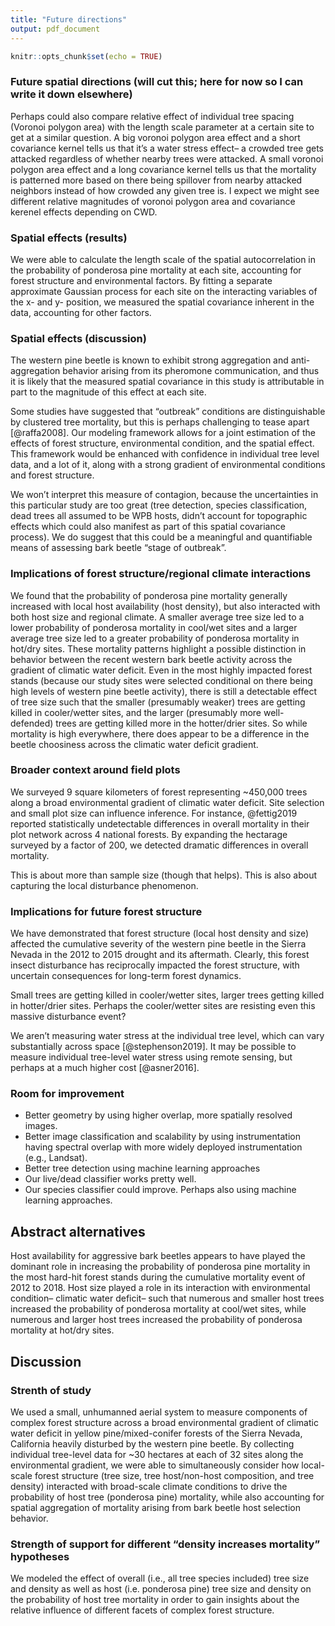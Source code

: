 ```yaml
---
title: "Future directions"
output: pdf_document
---
```


```r
knitr::opts_chunk$set(echo = TRUE)
```

### Future spatial directions (will cut this; here for now so I can write it down elsewhere)

Perhaps could also compare relative effect of individual tree spacing (Voronoi polygon area) with the length scale parameter at a certain site to get at a similar question. A big voronoi polygon area effect and a short covariance kernel tells us that it's a water stress effect-- a crowded tree gets attacked regardless of whether nearby trees were attacked. A small voronoi polygon area effect and a long covariance kernel tells us that the mortality is patterned more based on there being spillover from nearby attacked neighbors instead of how crowded any given tree is. I expect we might see different relative magnitudes of voronoi polygon area and covariance kerenel effects depending on CWD.

### Spatial effects (results)

We were able to calculate the length scale of the spatial autocorrelation in the probability of ponderosa pine mortality at each site, accounting for forest structure and environmental factors. By fitting a separate approximate Gaussian process for each site on the interacting variables of the x- and y- position, we measured the spatial covariance inherent in the data, accounting for other factors. 

### Spatial effects (discussion)

The western pine beetle is known to exhibit strong aggregation and anti-aggregation behavior arising from its pheromone communication, and thus it is likely that the measured spatial covariance in this study is attributable in part to the magnitude of this effect at each site. 

Some studies have suggested that "outbreak" conditions are distinguishable by clustered tree mortality, but this is perhaps challenging to tease apart [@raffa2008]. Our modeling framework allows for a joint estimation of the effects of forest structure, environmental condition, and the spatial effect. This framework would be enhanced with confidence in individual tree level data, and a lot of it, along with a strong gradient of environmental conditions and forest structure.

We won't interpret this measure of contagion, because the uncertainties in this particular study are too great (tree detection, species classification, dead trees all assumed to be WPB hosts, didn't account for topographic effects which could also manifest as part of this spatial covariance process). We do suggest that this could be a meaningful and quantifiable means of assessing bark beetle "stage of outbreak".

### Implications of forest structure/regional climate interactions

We found that the probability of ponderosa pine mortality generally increased with local host availability (host density), but also interacted with both host size and regional climate. A smaller average tree size led to a lower probability of ponderosa mortality in cool/wet sites and a larger average tree size led to a greater probability of ponderosa mortality in hot/dry sites. These mortality patterns highlight a possible distinction in behavior between the recent western bark beetle activity across the gradient of climatic water deficit. Even in the most highly impacted forest stands (because our study sites were selected conditional on there being high levels of western pine beetle activity), there is still a detectable effect of tree size such that the smaller (presumably weaker) trees are getting killed in cooler/wetter sites, and the larger (presumably more well-defended) trees are getting killed more in the hotter/drier sites. So while mortality is high everywhere, there does appear to be a difference in the beetle choosiness across the climatic water deficit gradient.

### Broader context around field plots

We surveyed 9 square kilometers of forest representing ~450,000 trees along a broad environmental gradient of climatic water deficit. Site selection and small plot size can influence inference. For instance, @fettig2019 reported statistically undetectable differences in overall mortality in their plot network across 4 national forests. By expanding the hectarage surveyed by a factor of 200, we detected dramatic differences in overall mortality.

This is about more than sample size (though that helps). This is also about capturing the local disturbance phenomenon.

### Implications for future forest structure

We have demonstrated that forest structure (local host density and size) affected the cumulative severity of the western pine beetle in the Sierra Nevada in the 2012 to 2015 drought and its aftermath. Clearly, this forest insect disturbance has reciprocally impacted the forest structure, with uncertain consequences for long-term forest dynamics. 

Small trees are getting killed in cooler/wetter sites, larger trees getting killed in hotter/drier sites. Perhaps the cooler/wetter sites are resisting even this massive disturbance event?

We aren't measuring water stress at the individual tree level, which can vary substantially across space [@stephenson2019]. It may be possible to measure individual tree-level water stress using remote sensing, but perhaps at a much higher cost [@asner2016].

### Room for improvement

- Better geometry by using higher overlap, more spatially resolved images.
- Better image classification and scalability by using instrumentation having spectral overlap with more widely deployed instrumentation (e.g., Landsat).
- Better tree detection using machine learning approaches
- Our live/dead classifier works pretty well. 
- Our species classifier could improve. Perhaps also using machine learning approaches.

## Abstract alternatives

Host availability for aggressive bark beetles appears to have played the dominant role in increasing the probability of ponderosa pine mortality in the most hard-hit forest stands during the cumulative mortality event of 2012 to 2018. Host size played a role in its interaction with environmental condition-- climatic water deficit-- such that numerous and smaller host trees increased the probability of ponderosa mortality at cool/wet sites, while numerous and larger host trees increased the probability of ponderosa mortality at hot/dry sites.

## Discussion

### Strenth of study
We used a small, unhumanned aerial system to measure components of complex forest structure across a broad environmental gradient of climatic water deficit in yellow pine/mixed-conifer forests of the Sierra Nevada, California heavily disturbed by the western pine beetle. By collecting individual tree-level data for ~30 hectares at each of 32 sites along the environmental gradient, we were able to simultaneously consider how local-scale forest structure (tree size, tree host/non-host composition, and tree density) interacted with broad-scale climate conditions to drive the probability of host tree (ponderosa pine) mortality, while also accounting for spatial aggregation of mortality arising from bark beetle host selection behavior.

### Strength of support for different "density increases mortality" hypotheses
We modeled the effect of overall (i.e., all tree species included) tree size and density as well as host (i.e. ponderosa pine) tree size and density on the probability of host tree mortality in order to gain insights about the relative influence of different facets of complex forest structure.

